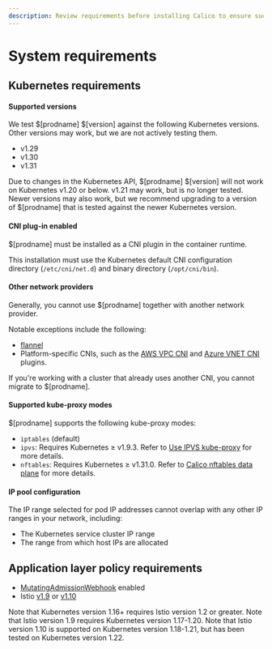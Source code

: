 ```yaml
---
description: Review requirements before installing Calico to ensure success.
---
```



# System requirements

<ReqsSys orch='Kubernetes' />

## Kubernetes requirements

#### Supported versions

We test $[prodname] $[version] against the following Kubernetes versions. Other versions may work, but we are not actively testing them.

- v1.29
- v1.30
- v1.31

Due to changes in the Kubernetes API, $[prodname] $[version] will not work
on Kubernetes v1.20 or below. v1.21 may work, but is no longer tested.
Newer versions may also work, but we recommend upgrading to a version of $[prodname]
that is tested against the newer Kubernetes version.

#### CNI plug-in enabled

$[prodname] must be installed as a CNI plugin in the container runtime.

This installation must use the Kubernetes default CNI configuration directory (`/etc/cni/net.d`) and binary directory (`/opt/cni/bin`).

#### Other network providers

Generally, you cannot use $[prodname] together with another network provider.

Notable exceptions include the following:

* [flannel](flannel/index.mdx)
* Platform-specific CNIs, such as the [AWS VPC CNI](https://github.com/aws/amazon-vpc-cni-k8s/blob/master/README.md) and [Azure VNET CNI](https://github.com/Azure/azure-container-networking/blob/master/docs/cni.md) plugins.

If you're working with a cluster that already uses another CNI, you cannot migrate to $[prodname].

#### Supported kube-proxy modes

$[prodname] supports the following kube-proxy modes:

- `iptables` (default)
- `ipvs`: Requires Kubernetes &#8805;  v1.9.3. Refer to [Use IPVS kube-proxy](../../networking/configuring/use-ipvs.mdx) for more details.
- `nftables`: Requires Kubernetes &#8805;  v1.31.0. Refer to [Calico nftables data plane](nftables.mdx) for more details.

#### IP pool configuration

The IP range selected for pod IP addresses cannot overlap with any other
IP ranges in your network, including:

- The Kubernetes service cluster IP range
- The range from which host IPs are allocated

## Application layer policy requirements

- [MutatingAdmissionWebhook](https://kubernetes.io/docs/reference/access-authn-authz/admission-controllers/#mutatingadmissionwebhook) enabled
- Istio [v1.9](https://istio.io/v1.9/) or [v1.10](https://archive.istio.io/v1.10/)

Note that Kubernetes version 1.16+ requires Istio version 1.2 or greater.
Note that Istio version 1.9 requires Kubernetes version 1.17-1.20.
Note that Istio version 1.10 is supported on Kubernetes version 1.18-1.21, but has been tested on Kubernetes version 1.22.

<ReqsKernel />
